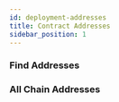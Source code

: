```yaml
---
id: deployment-addresses
title: Contract Addresses
sidebar_position: 1
---
```



### Find Addresses

<div className="space-y-1 mt-2">
  <AddressSelector />
</div>

### All Chain Addresses

<div className="space-y-1 mt-2">
  <ChainConfig />
</div>

<!-- The contract address for `Socket`, `Inbound` and `Outbound` switchboard can be found in the [SocketDL repo](https://github.com/SocketDotTech/socket-DL/blob/imli-prod/deployments/prod_addresses.json).

`FAST`, `NATIVE` and `OPTIMISTIC` switchboard addresses can be found in `integrations`

#### EXAMPLE

Example for connecting Goerli Plug with BSC Testnet Plug

| Param | Value |
| --- | --- |
| `Socket` | `0xA78426325b5e32Affd5f4Bc8ab6575B24DCB1762` |
| Outbound FAST switchboard for BSC Testnet | `0x483D7e9dDBbbE0d376986168Ac4d94E35c485C69` |
| Inbound OPTIMISTIC switchboard for BSC Testnet | `0xD664eF6159562190ea6D1AFa3f0Ea1C0D77D14E3` |

```json
  "5": {
    "SignatureVerifier": "0x805Dc5ac616bCB1A59a446eb1777C0Cc3Aa0c3Fe",
    "Hasher": "0x8456C9F6b202eceBf4f7925603AD930ecF32342b",
    "CapacitorFactory": "0x3504C46095dBB85C01571E8Fa9DE5C07501D4c02",
    "GasPriceOracle": "0x4fD5e06E33e3d602DA1B5F8FE19a02Be2f1f0Dd2",
    "ExecutionManager": "0x88618fD449836578a6FA6d19a256E21b7cac792b",
    "TransmitManager": "0xb72ef406330853C86e2Dbb003e422CaEe27E0Fcd",
    "Socket": "0xA78426325b5e32Affd5f4Bc8ab6575B24DCB1762",
    "integrations": {
      "97": {
        "FAST": {
          "capacitor": "0xeA1166b60196Cd3335880A4173517881CE0294B1",
          "decapacitor": "0xA44206EEA8bCDfB6b63C19963d87CF8d36A2BE5a",
          "switchboard": "0x483D7e9dDBbbE0d376986168Ac4d94E35c485C69"
        },
        "OPTIMISTIC": {
          "capacitor": "0x11021c07BE05BDe3245B0178f64b36F3b2913abb",
          "decapacitor": "0x67C7B4684A139E7914bd4c2f269745c9dFaF398C",
          "switchboard": "0xD664eF6159562190ea6D1AFa3f0Ea1C0D77D14E3"
        }
    }
    }
  }
``` -->
